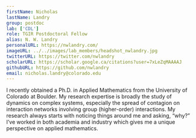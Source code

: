 ```yaml
---
firstName: Nicholas
lastName: Landry
group: postdoc
lab: ['CDL']
role: TGIR Postdoctoral Fellow
alias: N. W. Landry
personalURL: https://nwlandry.com/
imageURL: ../../images/lab_members/headshot_nwlandry.jpg
twitterURL: https://twitter.com/nwlandry
scholarURL: https://scholar.google.ca/citations?user=7xLeZqMAAAAJ
githubURL: https://github.com/nwlandry
email: nicholas.landry@colorado.edu
---
```



I recently obtained a Ph.D. in Applied Mathematics from the University of Colorado at Boulder.
My research expertise is broadly the study of dynamics on complex systems, especially the spread of contagion on interaction networks involving group (higher-order) interactions. My research always starts with noticing things around me and asking, “why?” I’ve worked in both academia and industry which gives me a unique perspective on applied mathematics.

